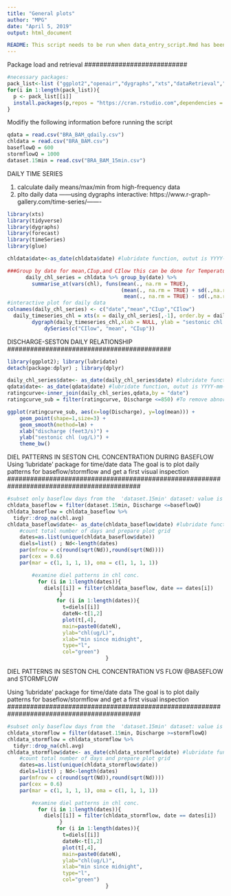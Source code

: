 ```yaml
---
title: "General plots"
author: "MPG"
date: "April 5, 2019"
output: html_document 

README: This script needs to be run when data_entry_script.Rmd has been completed. Order of codechunks matter
---
```

###########################
Package load and retrieval
###########################
```r
#necessary packages: 
pack_list<-list ("ggplot2","openair","dygraphs","xts","dataRetrieval","dplyr","forecast","glue","dataRetrieval","devtools","DataCombine","lubridate","zoo")
for(i in 1:length(pack_list)){
  p <- pack_list[[i]]
  install.packages(p,repos = "https://cran.rstudio.com",dependencies = TRUE)
}
```

###########################################################
Modifiy the following information before running the script
```r
qdata = read.csv("BRA_BAM_qdaily.csv")
chldata = read.csv("BRA_BAM.csv")
baseflowQ = 600
stormflowQ = 1000
dataset.15min = read.csv("BRA_BAM_15min.csv")
```

#########################################################
DAILY TIME SERIES 

1) calculate daily means/max/min from high-frequency data
2) plto daily data ------using dygraphs interactive: 
https://www.r-graph-gallery.com/time-series/-------

#########################################################
```r
library(xts)
library(tidyverse)
library(dygraphs)
library(forecast)
library(timeSeries)
library(glue)

chldata$date<-as_date(chldata$date) #lubridate function, outut is YYYY-mm-dd

###Group by date for mean,CIup,and CIlow this can be done for Temperature too if needed
      daily_chl_series = chldata %>% group_by(date) %>%
        summarise_at(vars(chl), funs(mean(., na.rm = TRUE), 
                                     (mean(., na.rm = TRUE) + sd(.,na.rm = TRUE)*1.96), 
                                      mean(., na.rm = TRUE) - sd(.,na.rm = TRUE)*1.96))
#interactive plot for daily data
colnames(daily_chl_series) <- c("date","mean","CIup","CIlow")
  daily_timeseries_chl = xts(x = daily_chl_series[,-1], order.by = daily_chl_series$date)
        dygraph(daily_timeseries_chl,xlab = NULL, ylab = "sestonic chl (ug/L)") %>%
            dySeries(c("CIlow", "mean", "CIup"))

```


###########################################
DISCHARGE-SESTON DAILY RELATIONSHIP
###########################################
```r
library(ggplot2); library(lubridate)
detach(package:dplyr) ; library(dplyr)

daily_chl_series$date<- as_date(daily_chl_series$date) #lubridate function, outut is YYYY-mm-dd
qdata$date<- as_date(qdata$date) #lubridate function, outut is YYYY-mm-dd
ratingcurve<-inner_join(daily_chl_series,qdata,by = "date")
ratingcurve_sub = filter(ratingcurve, Discharge <=850) #To remove abnormal cases or significant outliers

ggplot(ratingcurve_sub, aes(x=log(Discharge), y=log(mean))) +
    geom_point(shape=1,size=3) +    
    geom_smooth(method=lm) +
    xlab("discharge (feet3/s)") +
    ylab("sestonic chl (ug/L)") +
    theme_bw()
```


###########################################################################################
DIEL PATTERNS IN SESTON CHL CONCENTRATION DURING BASEFLOW
Using 'lubridate' package for time/date data 
The goal is to plot daily patterns for baseflow/stormflow and get a first visual inspection
###########################################################################################
```r
#subset only baseflow days from the  'dataset.15min' dataset: value is set on top of the script
chldata_baseflow = filter(dataset.15min, Discharge <=baseflowQ) 
chldata_baseflow = chldata_baseflow %>% 
  tidyr::drop_na(chl.avg)
chldata_baseflow$date<- as_date(chldata_baseflow$date) #lubridate function, output is YYYY-mm-dd. This will allow the loop to subset all the values in a day
    #count total number of days and prepare plot grid
    dates=as.list(unique(chldata_baseflow$date))
    diels=list() ; Nd<-length(dates)
    par(mfrow = c(round(sqrt(Nd)),round(sqrt(Nd))))
    par(cex = 0.6)
    par(mar = c(1, 1, 1, 1), oma = c(1, 1, 1, 1))

        #examine diel patterns in chl conc.
          for (i in 1:length(dates)){
            diels[[i]] = filter(chldata_baseflow, date == dates[i])
                 }
                for (i in 1:length(dates)){ 
                  t=diels[[i]]
                  dateN<-t[1,2]
                  plot(t[,4],
                  main=paste0(dateN),
                  ylab="chl(ug/L)",
                  xlab="min since midnight",
                  type="l",
                  col="green")
                                }
```



###########################################################################################
DIEL PATTERNS IN SESTON CHL CONCENTRATION VS FLOW @BASEFLOW and STORMFLOW

Using 'lubridate' package for time/date data 
The goal is to plot daily patterns for baseflow/stormflow and get a first visual inspection
###########################################################################################
```r
#subset only baseflow days from the  'dataset.15min' dataset: value is set on top of the script
chldata_stormflow = filter(dataset.15min, Discharge >=stormflowQ) 
chldata_stormflow = chldata_stormflow %>% 
  tidyr::drop_na(chl.avg)
chldata_stormflow$date<- as_date(chldata_stormflow$date) #lubridate function, output is YYYY-mm-dd. This will allow the loop to subset all the values in a day
    #count total number of days and prepare plot grid
    dates=as.list(unique(chldata_stormflow$date))
    diels=list() ; Nd<-length(dates)
    par(mfrow = c(round(sqrt(Nd)),round(sqrt(Nd))))
    par(cex = 0.6)
    par(mar = c(1, 1, 1, 1), oma = c(1, 1, 1, 1))

        #examine diel patterns in chl conc.
          for (i in 1:length(dates)){
            diels[[i]] = filter(chldata_stormflow, date == dates[i])
                 }
                for (i in 1:length(dates)){ 
                  t=diels[[i]]
                  dateN<-t[1,2]
                  plot(t[,4],
                  main=paste0(dateN),
                  ylab="chl(ug/L)",
                  xlab="min since midnight",
                  type="l",
                  col="green")
                                }

```
